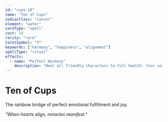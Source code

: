 ```yaml
---
id: "cups-10"
name: "Ten of Cups"
zodiacClass: "cancer"
element: "water"
cardType: "spell"
cost: 10
rarity: "rare"
tarotSymbol: "🜄"
keywords: ["harmony", "happiness", "alignment"]
spellType: "ritual"
effects:
  - name: "Perfect Harmony"
    description: "Heal all friendly characters to full health. Your units gain +2/+2. Draw 2 cards"
---
```


# Ten of Cups

The rainbow bridge of perfect emotional fulfillment and joy.

*"When hearts align, miracles manifest."*